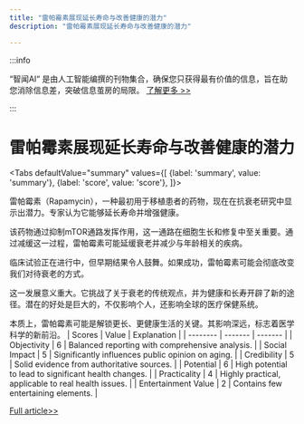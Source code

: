 ```yaml
---
title: "雷帕霉素展现延长寿命与改善健康的潜力"
description: "雷帕霉素展现延长寿命与改善健康的潜力"

---
```



:::info

“智闻AI“ 是由人工智能编撰的刊物集合，确保您只获得最有价值的信息，旨在助您消除信息差，突破信息茧房的局限。  [了解更多 >>](/)

:::

# 雷帕霉素展现延长寿命与改善健康的潜力


<Tabs
	defaultValue="summary"
	values={[
	{label: 'summary', value: 'summary'},
	{label: 'score', value: 'score'},
]}>
<TabItem value="summary">


雷帕霉素（Rapamycin），一种最初用于移植患者的药物，现在在抗衰老研究中显示出潜力。专家认为它能够延长寿命并增强健康。

该药物通过抑制mTOR通路发挥作用，这一通路在细胞生长和修复中至关重要。通过减缓这一过程，雷帕霉素可能延缓衰老并减少与年龄相关的疾病。

临床试验正在进行中，但早期结果令人鼓舞。如果成功，雷帕霉素可能会彻底改变我们对待衰老的方式。

这一发展意义重大。它挑战了关于衰老的传统观点，并为健康和长寿开辟了新的途径。潜在的好处是巨大的，不仅影响个人，还影响全球的医疗保健系统。

本质上，雷帕霉素可能是解锁更长、更健康生活的关键。其影响深远，标志着医学科学的新前沿。
</TabItem>
<TabItem value="score">
	| Scores     | Value   | Explanation |
	| -------- | ------- | ------- |
	| Objectivity  | 6    | Balanced reporting with comprehensive analysis.    |
	| Social Impact | 5     | Significantly influences public opinion on aging.    |
	| Credibility    | 5    | Solid evidence from authoritative sources.    |
	| Potential    | 6    | High potential to lead to significant health changes.    |
	| Practicality    | 4    | Highly practical, applicable to real health issues.    |
	| Entertainment Value    | 2    | Contains few entertaining elements.    |
</TabItem>
</Tabs>

[Full article>>](https://medicalxpress.com/news/2024-08-advances-anti-aging-rapamycin-potential.html)
